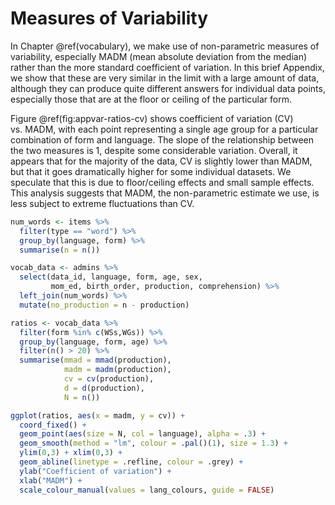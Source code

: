 # Measures of Variability {#appendix-variability}

In Chapter \@ref(vocabulary), we make use of non-parametric measures of variability, especially MADM (mean absolute deviation from the median) rather than the more standard coefficient of variation. In this brief Appendix, we show that these are very similar in the limit with a large amount of data, although they can produce quite different answers for individual data points, especially those that are at the floor or ceiling of the particular form. 

Figure \@ref(fig:appvar-ratios-cv) shows coefficient of variation (CV) vs. MADM, with each point representing a single age group for a particular combination of form and language. The slope of the relationship between the two measures is 1, despite some considerable variation. Overall, it appears that for the majority of the data, CV is slightly lower than MADM, but that it goes dramatically higher for some individual datasets. We speculate that this is due to floor/ceiling effects and small sample effects. This analysis suggests that MADM, the non-parametric estimate we use, is less subject to extreme fluctuations than CV.

```r
num_words <- items %>%
  filter(type == "word") %>%
  group_by(language, form) %>%
  summarise(n = n())

vocab_data <- admins %>%
  select(data_id, language, form, age, sex, 
         mom_ed, birth_order, production, comprehension) %>% 
  left_join(num_words) %>%
  mutate(no_production = n - production)
```

```r
ratios <- vocab_data %>%
  filter(form %in% c(WSs,WGs)) %>%
  group_by(language, form, age) %>%
  filter(n() > 20) %>%
  summarise(mmad = mmad(production), 
            madm = madm(production), 
            cv = cv(production), 
            d = d(production), 
            N = n())
```

```r
ggplot(ratios, aes(x = madm, y = cv)) + 
  coord_fixed() +
  geom_point(aes(size = N, col = language), alpha = .3) + 
  geom_smooth(method = "lm", colour = .pal()(1), size = 1.3) +
  ylim(0,3) + xlim(0,3) +
  geom_abline(linetype = .refline, colour = .grey) +
  ylab("Coefficient of variation") + 
  xlab("MADM") + 
  scale_colour_manual(values = lang_colours, guide = FALSE)
```
